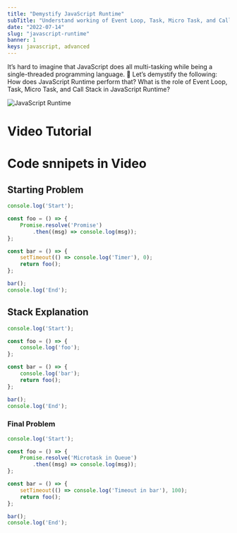 ```yaml
---
title: "Demystify JavaScript Runtime"
subTitle: "Understand working of Event Loop, Task, Micro Task, and Call Stack"
date: "2022-07-14"
slug: "javascript-runtime"
banner: 1
keys: javascript, advanced
---
```





It’s hard to imagine that JavaScript does all multi-tasking while being a single-threaded programming language. 🤔 Let’s demystify the following: How does JavaScript Runtime perform that? What is the role of Event Loop, Task, Micro Task, and Call Stack in JavaScript Runtime?

![JavaScript Runtime](./images/javascript-runtime.webp)


# Video Tutorial
<YoutubePlayer src="https://www.youtube.com/embed/8JBky6p2RNc"  />


# Code snnipets in Video

## Starting Problem

```js
console.log('Start');

const foo = () => {
    Promise.resolve('Promise')
        .then((msg) => console.log(msg));
};

const bar = () => {
    setTimeout(() => console.log('Timer'), 0);
    return foo();
};

bar();
console.log('End');

```

## Stack Explanation

```js
console.log('Start');

const foo = () => {
    console.log('foo');
};

const bar = () => {
    console.log('bar');
    return foo();
};

bar();
console.log('End');
```

### Final Problem

```js
console.log('Start');

const foo = () => {
    Promise.resolve('Microtask in Queue')
        .then((msg) => console.log(msg));
};

const bar = () => {
    setTimeout(() => console.log('Timeout in bar'), 100);
    return foo();
};

bar();
console.log('End');
```